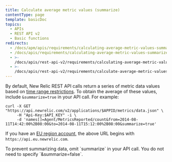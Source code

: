 ```yaml
---
title: Calculate average metric values (summarize)
contentType: page
template: basicDoc
topics:
  - APIs
  - REST API v2
  - Basic functions
redirects:
  - /docs/apm/apis/requirements/calculating-average-metric-values-summarize
  - /docs/apis/requirements/calculating-average-metric-values-summarize
  - >-
    /docs/apis/rest-api-v2/requirements/calculating-average-metric-values-summarize
  - >-
    /docs/apis/rest-api-v2/requirements/calculate-average-metric-values-summarize
---
```


By default, New Relic REST API calls return a series of metric data values based on [time range restrictions](/docs/apm/apis/requirements/extracting-metric-data#time). To obtain the average of these values, include `&summarize=true` in your API call. For example:

```
curl -X GET "https://api.newrelic.com/v2/applications/$APPID/metrics/data.json" \
     -H "Api-Key:$API_KEY" -i \
     -d 'names[]=Agent/MetricsReported/count&from=2014-08-11T14:42:00%2B08:00&to=2014-08-11T15:12:00%2B08:00&summarize=true'
```

If you have an [EU region account](/docs/using-new-relic/welcome-new-relic/getting-started/introduction-eu-region-data-center), the above URL begins with `https://api.eu.newrelic.com`.

<Callout variant="tip">
  To prevent summarizing data, omit `summarize` in your API call. You do not need to specify `&summarize=false`.
</Callout>
